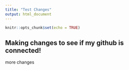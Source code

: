 ```yaml
---
title: "Test Changes"
output: html_document
---
```


```r
knitr::opts_chunk$set(echo = TRUE)
```

## Making changes to see if my github is connected!

more changes
